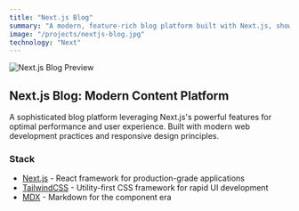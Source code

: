 ```yaml
---
title: "Next.js Blog"
summary: "A modern, feature-rich blog platform built with Next.js, showcasing best practices in web development. This project demonstrates advanced Next.js features, server-side rendering, and responsive design principles."
image: "/projects/nextjs-blog.jpg"
technology: "Next"
---
```


![Next.js Blog Preview](/projects/nextjs-blog.jpg)

## Next.js Blog: Modern Content Platform

A sophisticated blog platform leveraging Next.js's powerful features for optimal performance and user experience. Built with modern web development practices and responsive design principles.

### Stack

- [Next.js](https://nextjs.org) - React framework for production-grade applications
- [TailwindCSS](https://tailwindcss.com) - Utility-first CSS framework for rapid UI development
- [MDX](https://mdxjs.com) - Markdown for the component era
